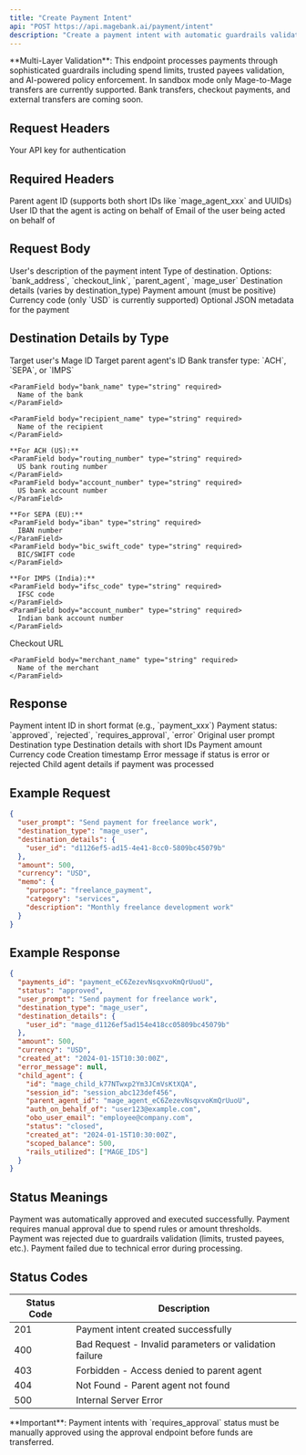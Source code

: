 ```yaml
---
title: "Create Payment Intent"
api: "POST https://api.magebank.ai/payment/intent"
description: "Create a payment intent with automatic guardrails validation"
---
```


<Note>
**Multi-Layer Validation**: This endpoint processes payments through sophisticated guardrails including spend limits, trusted payees validation, and AI-powered policy enforcement.
</Note>

<Warning>
In sandbox mode only Mage-to-Mage transfers are currently supported. Bank transfers, checkout payments, and external transfers are coming soon.
</Warning>

## Request Headers

<ParamField header="x-api-key" type="string" required>
  Your API key for authentication
</ParamField>

## Required Headers

<ParamField header="X-Parent" type="string" required>
  Parent agent ID (supports both short IDs like `mage_agent_xxx` and UUIDs)
</ParamField>

<ParamField header="X-On-Behalf-Of" type="string" required>
  User ID that the agent is acting on behalf of
</ParamField>

<ParamField header="X-OBO-User-Email" type="string" required>
  Email of the user being acted on behalf of
</ParamField>

## Request Body

<ParamField body="user_prompt" type="string" required>
  User's description of the payment intent
</ParamField>

<ParamField body="destination_type" type="string" required>
  Type of destination. Options: `bank_address`, `checkout_link`, `parent_agent`, `mage_user`
</ParamField>

<ParamField body="destination_details" type="object" required>
  Destination details (varies by destination_type)
</ParamField>

<ParamField body="amount" type="number" required>
  Payment amount (must be positive)
</ParamField>

<ParamField body="currency" type="string" required>
  Currency code (only `USD` is currently supported)
</ParamField>

<ParamField body="memo" type="object">
  Optional JSON metadata for the payment
</ParamField>

## Destination Details by Type

<AccordionGroup>
  <Accordion title="Mage User (destination_type=mage_user)">
    <ParamField body="user_id" type="string" required>
      Target user's Mage ID
    </ParamField>
  </Accordion>

  <Accordion title="Parent Agent (destination_type=parent_agent)">
    <ParamField body="agent_id" type="string" required>
      Target parent agent's ID
    </ParamField>
  </Accordion>

  <Accordion title="Bank Address (destination_type=bank_address)">
    <ParamField body="type" type="string" required>
      Bank transfer type: `ACH`, `SEPA`, or `IMPS`
    </ParamField>
    
    <ParamField body="bank_name" type="string" required>
      Name of the bank
    </ParamField>
    
    <ParamField body="recipient_name" type="string" required>
      Name of the recipient
    </ParamField>
    
    **For ACH (US):**
    <ParamField body="routing_number" type="string" required>
      US bank routing number
    </ParamField>
    <ParamField body="account_number" type="string" required>
      US bank account number
    </ParamField>
    
    **For SEPA (EU):**
    <ParamField body="iban" type="string" required>
      IBAN number
    </ParamField>
    <ParamField body="bic_swift_code" type="string" required>
      BIC/SWIFT code
    </ParamField>
    
    **For IMPS (India):**
    <ParamField body="ifsc_code" type="string" required>
      IFSC code
    </ParamField>
    <ParamField body="account_number" type="string" required>
      Indian bank account number
    </ParamField>
  </Accordion>

  <Accordion title="Checkout Link (destination_type=checkout_link)">
    <ParamField body="url" type="string" required>
      Checkout URL
    </ParamField>
    
    <ParamField body="merchant_name" type="string" required>
      Name of the merchant
    </ParamField>
  </Accordion>
</AccordionGroup>

## Response

<ResponseField name="payments_id" type="string">
  Payment intent ID in short format (e.g., `payment_xxx`)
</ResponseField>

<ResponseField name="status" type="string">
  Payment status: `approved`, `rejected`, `requires_approval`, `error`
</ResponseField>

<ResponseField name="user_prompt" type="string">
  Original user prompt
</ResponseField>

<ResponseField name="destination_type" type="string">
  Destination type
</ResponseField>

<ResponseField name="destination_details" type="object">
  Destination details with short IDs
</ResponseField>

<ResponseField name="amount" type="number">
  Payment amount
</ResponseField>

<ResponseField name="currency" type="string">
  Currency code
</ResponseField>

<ResponseField name="created_at" type="string">
  Creation timestamp
</ResponseField>

<ResponseField name="error_message" type="string">
  Error message if status is error or rejected
</ResponseField>

<ResponseField name="child_agent" type="object">
  Child agent details if payment was processed
</ResponseField>

## Example Request

```json
{
  "user_prompt": "Send payment for freelance work",
  "destination_type": "mage_user",
  "destination_details": {
    "user_id": "d1126ef5-ad15-4e41-8cc0-5809bc45079b"
  },
  "amount": 500,
  "currency": "USD",
  "memo": {
    "purpose": "freelance_payment",
    "category": "services",
    "description": "Monthly freelance development work"
  }
}
```

## Example Response

```json
{
  "payments_id": "payment_eC6ZezevNsqxvoKmQrUuoU",
  "status": "approved",
  "user_prompt": "Send payment for freelance work",
  "destination_type": "mage_user",
  "destination_details": {
    "user_id": "mage_d1126ef5ad154e418cc05809bc45079b"
  },
  "amount": 500,
  "currency": "USD",
  "created_at": "2024-01-15T10:30:00Z",
  "error_message": null,
  "child_agent": {
    "id": "mage_child_k77NTwxp2Ym3JCmVsKtXQA",
    "session_id": "session_abc123def456",
    "parent_agent_id": "mage_agent_eC6ZezevNsqxvoKmQrUuoU",
    "auth_on_behalf_of": "user123@example.com",
    "obo_user_email": "employee@company.com",
    "status": "closed",
    "created_at": "2024-01-15T10:30:00Z",
    "scoped_balance": 500,
    "rails_utilized": ["MAGE_IDS"]
  }
}
```

## Status Meanings

<AccordionGroup>
  <Accordion title="approved">
    Payment was automatically approved and executed successfully.
  </Accordion>
  
  <Accordion title="requires_approval">
    Payment requires manual approval due to spend rules or amount thresholds.
  </Accordion>
  
  <Accordion title="rejected">
    Payment was rejected due to guardrails validation (limits, trusted payees, etc.).
  </Accordion>
  
  <Accordion title="error">
    Payment failed due to technical error during processing.
  </Accordion>
</AccordionGroup>

## Status Codes

| Status Code | Description |
|-------------|-------------|
| 201 | Payment intent created successfully |
| 400 | Bad Request - Invalid parameters or validation failure |
| 403 | Forbidden - Access denied to parent agent |
| 404 | Not Found - Parent agent not found |
| 500 | Internal Server Error |

<Warning>
**Important**: Payment intents with `requires_approval` status must be manually approved using the approval endpoint before funds are transferred.
</Warning>